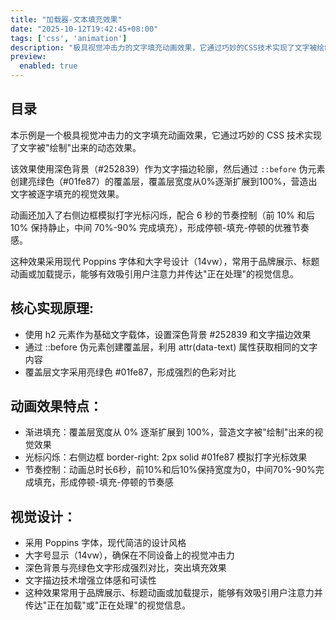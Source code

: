 ```yaml
---
title: "加载器-文本填充效果"
date: "2025-10-12T19:42:45+08:00"
tags: ['css', 'animation']
description: "极具视觉冲击力的文字填充动画效果，它通过巧妙的CSS技术实现了文字被绘制出来的动态效果。"
preview:
  enabled: true
---
```


## 目录

本示例是一个极具视觉冲击力的文字填充动画效果，它通过巧妙的 CSS 技术实现了文字被"绘制"出来的动态效果。

该效果使用深色背景（#252839）作为文字描边轮廓，然后通过 `::before` 伪元素创建亮绿色（#01fe87）的覆盖层，覆盖层宽度从0%逐渐扩展到100%，营造出文字被逐字填充的视觉效果。

动画还加入了右侧边框模拟打字光标闪烁，配合 6 秒的节奏控制（前 10% 和后 10% 保持静止，中间 70%-90% 完成填充），形成停顿-填充-停顿的优雅节奏感。

这种效果采用现代 Poppins 字体和大字号设计（14vw），常用于品牌展示、标题动画或加载提示，能够有效吸引用户注意力并传达"正在处理"的视觉信息。

## 核心实现原理:

- 使用 h2 元素作为基础文字载体，设置深色背景 #252839 和文字描边效果
- 通过 ::before 伪元素创建覆盖层，利用 attr(data-text) 属性获取相同的文字内容
- 覆盖层文字采用亮绿色 #01fe87，形成强烈的色彩对比

## 动画效果特点：

- 渐进填充：覆盖层宽度从 0% 逐渐扩展到 100%，营造文字被"绘制"出来的视觉效果
- 光标闪烁：右侧边框 border-right: 2px solid #01fe87 模拟打字光标效果
- 节奏控制：动画总时长6秒，前10%和后10%保持宽度为0，中间70%-90%完成填充，形成停顿-填充-停顿的节奏感

## 视觉设计：

- 采用 Poppins 字体，现代简洁的设计风格
- 大字号显示（14vw），确保在不同设备上的视觉冲击力
- 深色背景与亮绿色文字形成强烈对比，突出填充效果
- 文字描边技术增强立体感和可读性
- 这种效果常用于品牌展示、标题动画或加载提示，能够有效吸引用户注意力并传达"正在加载"或"正在处理"的视觉信息。



<CodeViewer postId="loader-text-fill" />